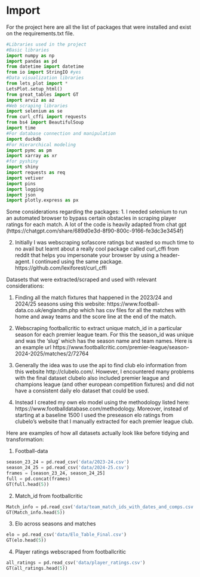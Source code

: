 # Import



For the project here are all the list of packages that were installed and exist on the requirements.txt file.

```python
#Libraries used in the project
#Basic libraries
import numpy as np
import pandas as pd
from datetime import datetime
from io import StringIO #yes
#Data visualization libraries
from lets_plot import *
LetsPlot.setup_html()
from great_tables import GT
import arviz as az
#Web scraping libraries
import selenium as se
from curl_cffi import requests
from bs4 import BeautifulSoup
import time
#For database connection and manipulation 
import duckdb
#For Hierarchical modeling
import pymc as pm
import xarray as xr
#for pyshiny
import shiny
import requests as req
import vetiver
import pins
import logging 
import json
import plotly.express as px
```

Some considerations regarding the packages:
1. I needed selenium to run an automated browser to bypass certain obstacles in scraping player ratings for each match. A lot of the code is heavily adapted from chat gpt (https://chatgpt.com/share/689d0e3d-8f90-800c-9166-fe3dc3e3454f)

2. Initially I was webscraping sofascore ratings but wasted so much time to no avail but learnt about a really cool package called curl_cffi from reddit that helps you impersonate your browser by using a header-agent. I continued using the same package. https://github.com/lexiforest/curl_cffi

Datasets that were extracted/scraped and used with relevant considerations:

1. Finding all the match fixtures that happened in the 2023/24 and 2024/25 seasons using this website: https://www.football-data.co.uk/englandm.php which has csv files for all the matches with home and away teams and the score line at the end of the match.

2. Webscraping footballcritic to extract unique match_id in a particular season for each premier league team. For this the season_id was unique and was the 'slug' which has the season name and team names. Here is an example url https://www.footballcritic.com/premier-league/season-2024-2025/matches/2/72764

3. Generally the idea was to use the api to find club elo information from this website http://clubelo.com/. However, I encountered many problems with the final dataset clubelo also included premier league and champions league (and other european competition fixtures) and did not have a consistent daily elo dataset that could be used. 

4. Instead I created my own elo model using the methodology listed here: https://www.footballdatabase.com/methodology. Moreover, instead of starting at a baseline 1500 I used the preseason elo ratings from clubelo's website that I manually extracted for each premier league club. 

Here are examples of how all datasets actually look like before tidying and transformation:

1. Football-data

```python
season_23_24 = pd.read_csv('data/2023-24.csv')
season_24_25 = pd.read_csv('data/2024-25.csv')
frames = [season_23_24, season_24_25]
full = pd.concat(frames)
GT(full.head(5))
```

2. Match_id from footballcritic
```python
Match_info = pd.read_csv('data/team_match_ids_with_dates_and_comps.csv')
GT(Match_info.head(5))
```

3. Elo across seasons and matches
```python
elo = pd.read_csv('data/Elo_Table_Final.csv')
GT(elo.head(5))
```

4. Player ratings webscraped from footballcritic

```python
all_ratings = pd.read_csv('data/player_ratings.csv')
GT(all_ratings.head(5))
```
